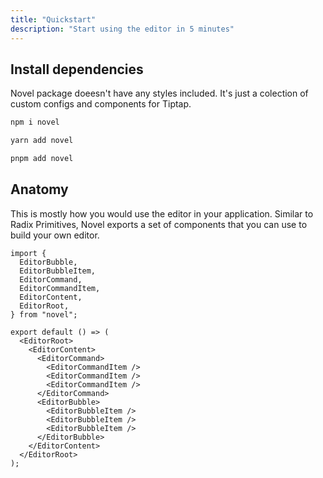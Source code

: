 ```yaml
---
title: "Quickstart"
description: "Start using the editor in 5 minutes"
---
```


## Install dependencies

Novel package doeesn't have any styles included. It's just a colection of custom configs and components for Tiptap.

<CodeGroup>

```bash npm
npm i novel
```

```bash yarn
yarn add novel
```

```bash pnpm
pnpm add novel
```

</CodeGroup>

## Anatomy

This is mostly how you would use the editor in your application. Similar to Radix Primitives, Novel exports a set of components that you can use to build your own editor.

```tsx
import {
  EditorBubble,
  EditorBubbleItem,
  EditorCommand,
  EditorCommandItem,
  EditorContent,
  EditorRoot,
} from "novel";

export default () => (
  <EditorRoot>
    <EditorContent>
      <EditorCommand>
        <EditorCommandItem />
        <EditorCommandItem />
        <EditorCommandItem />
      </EditorCommand>
      <EditorBubble>
        <EditorBubbleItem />
        <EditorBubbleItem />
        <EditorBubbleItem />
      </EditorBubble>
    </EditorContent>
  </EditorRoot>
);
```
